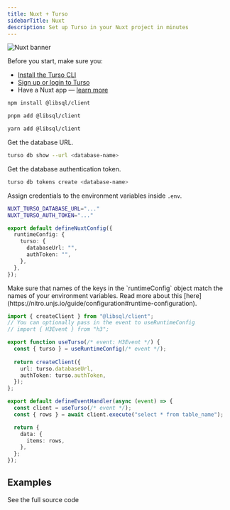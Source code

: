```yaml
---
title: Nuxt + Turso
sidebarTitle: Nuxt
description: Set up Turso in your Nuxt project in minutes
---
```


![Nuxt banner](/images/guides/nuxt-banner.png)

Before you start, make sure you:

- [Install the Turso CLI](/cli/installation)
- [Sign up or login to Turso](/cli/authentication#signup)
- Have a Nuxt app &mdash; [learn more](https://nuxt.com/docs/getting-started/installation#new-project)

<Steps>

<Step title="Install the libSQL SDK">

<CodeGroup>

```bash npm
npm install @libsql/client
```

```bash pnpm
pnpm add @libsql/client
```

```bash yarn
yarn add @libsql/client
```

</CodeGroup>

</Step>

<Step title="Configure database credentials">

Get the database URL.

```bash
turso db show --url <database-name>
```

Get the database authentication token.

```bash
turso db tokens create <database-name>
```

Assign credentials to the environment variables inside `.env`.

```bash
NUXT_TURSO_DATABASE_URL="..."
NUXT_TURSO_AUTH_TOKEN="..."
```

</Step>

<Step title="Configure variables inside Nuxt's runtime config.">

```ts nuxt.config.ts
export default defineNuxtConfig({
  runtimeConfig: {
    turso: {
      databaseUrl: "",
      authToken: "",
    },
  },
});
```

<Note>
  Make sure that names of the keys in the `runtimeConfig` object match the names of your environment variables. Read more about this [here](https://nitro.unjs.io/guide/configuration#runtime-configuration).
</Note>


</Step>

<Step title="Configure LibSQL Client.">

```ts server/utils/turso.ts
import { createClient } from "@libsql/client";
// You can optionally pass in the event to useRuntimeConfig
// import { H3Event } from "h3";

export function useTurso(/* event: H3Event */) {
  const { turso } = useRuntimeConfig(/* event */);
  
  return createClient({
    url: turso.databaseUrl,
    authToken: turso.authToken,
  });
};
```

</Step>

<Step title="Execute SQL">

```ts server/api/items.get.ts
export default defineEventHandler(async (event) => {
  const client = useTurso(/* event */);
  const { rows } = await client.execute("select * from table_name");

  return {
    data: {
      items: rows,
    },
  };
});
```

</Step>

</Steps>

## Examples

<CardGroup cols={2}>
  <Card
    title="Website + App"
    icon="github"
    href="https://github.com/tursodatabase/examples/tree/master/app-top-web-frameworks"
  >
    See the full source code
  </Card>
</CardGroup>
